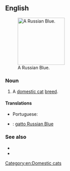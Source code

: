 ==English==
[[File:Jasmina.JPG|thumb|right|150px|A Russian Blue.]]
===Noun===
{{en-noun|sg=[[Russian]] [[blue|Blue]]}}

# A [[domestic cat]] [[breed]].

====Translations====
{{trans-top}}
* Portuguese: {{t-|pt|azul russo|m}}
{{trans-mid}}
{{trans-bottom}}
{{checktrans-top}}
* {{ttbc|it}}: [[gatto Russian Blue]]

===See also===
* {{pedia}}
* {{commonslite|Category:Russian Blue}}

[[Category:en:Domestic cats]]